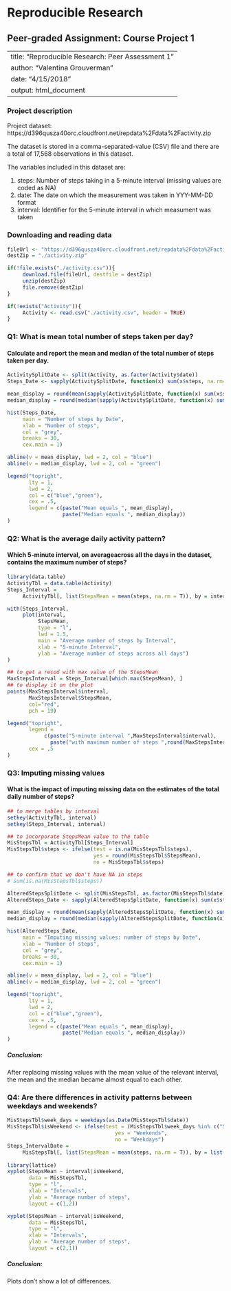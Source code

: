 # Reproducible Research
## Peer-graded Assignment: Course Project 1

---
title: "Reproducible Research: Peer Assessment 1"
author: "Valentina Grouverman"
date: "4/15/2018"
output: html_document
---
### Project description

Project dataset: https://d396qusza40orc.cloudfront.net/repdata%2Fdata%2Factivity.zip

The dataset is stored in a comma-separated-value (CSV) file and 
there are a total of 17,568 observations in this dataset.

The variables included in this dataset are:

1. steps: Number of steps taking in a 5-minute interval (missing values are coded as NA)
2. date: The date on which the measurement was taken in YYY-MM-DD format
3. interval: Identifier for the 5-minute interval in which measument was taken

### Downloading and reading data

```r
fileUrl <- "https://d396qusza40orc.cloudfront.net/repdata%2Fdata%2Factivity.zip"
destZip = "./activity.zip"

if(!file.exists("./activity.csv")){
     download.file(fileUrl, destfile = destZip) 
     unzip(destZip)
     file.remove(destZip)
}

if(!exists("Activity")){
     Activity <- read.csv("./activity.csv", header = TRUE)
}
```

### Q1: What is mean total number of steps taken per day?
#### Calculate and report the mean and median of the total number of steps taken per day.
```r
ActivitySplitDate <- split(Activity, as.factor(Activity$date))
Steps_Date <- sapply(ActivitySplitDate, function(x) sum(x$steps, na.rm=T))

mean_display = round(mean(sapply(ActivitySplitDate, function(x) sum(x$steps, na.rm = TRUE))))
median_display = round(median(sapply(ActivitySplitDate, function(x) sum(x$steps, na.rm = TRUE))))

hist(Steps_Date, 
     main = "Number of steps by Date",
     xlab = "Number of steps", 
     col = "grey",
     breaks = 30,
     cex.main = 1)

abline(v = mean_display, lwd = 2, col = "blue")
abline(v = median_display, lwd = 2, col = "green")

legend("topright", 
       lty = 1,
       lwd = 2,
       col = c("blue","green"),
       cex = .5,
       legend = c(paste("Mean equals ", mean_display),
                  paste("Median equals ", median_display))
)
```

### Q2: What is the average daily activity pattern?
#### Which 5-minute interval, on averageacross all the days in the dataset, contains the maximum number of steps?
```r
library(data.table)
ActivityTbl = data.table(Activity)
Steps_Interval = 
     ActivityTbl[, list(StepsMean = mean(steps, na.rm = T)), by = interval]

with(Steps_Interval,
     plot(interval, 
          StepsMean, 
          type = "l",
          lwd = 1.5,
          main = "Average number of steps by Interval",
          xlab = "5-minute Interval",
          ylab = "Average number of steps across all days")
)

## to get a recod with max value of the StepsMean
MaxStepsInterval = Steps_Interval[which.max(StepsMean), ]
## to display it on the plot
points(MaxStepsInterval$interval, 
       MaxStepsInterval$StepsMean, 
       col="red",
       pch = 19)

legend("topright",
       legend = 
            c(paste("5-minute interval ",MaxStepsInterval$interval), 
              paste("with maximum number of steps ",round(MaxStepsInterval$StepsMean))),
       cex = .5
)
```

### Q3: Imputing missing values
#### What is the impact of imputing missing data on the estimates of the total daily number of steps?
```r
## to merge tables by interval
setkey(ActivityTbl, interval)
setkey(Steps_Interval, interval)

## to incorporate StepsMean value to the table
MisStepsTbl = ActivityTbl[Steps_Interval]
MisStepsTbl$steps <- ifelse(test = is.na(MisStepsTbl$steps), 
                            yes = round(MisStepsTbl$StepsMean), 
                            no = MisStepsTbl$steps)

## to confirm that we don't have NA in steps
# sum(is.na(MisStepsTbl$steps))

AlteredStepsSplitDate <- split(MisStepsTbl, as.factor(MisStepsTbl$date))
AlteredSteps_Date <- sapply(AlteredStepsSplitDate, function(x) sum(x$steps, na.rm=T))

mean_display = round(mean(sapply(AlteredStepsSplitDate, function(x) sum(x$steps, na.rm = TRUE))))
median_display = round(median(sapply(AlteredStepsSplitDate, function(x) sum(x$steps, na.rm = TRUE))))

hist(AlteredSteps_Date, 
     main = "Imputing missing values: number of steps by Date",
     xlab = "Number of steps", 
     col = "grey",
     breaks = 30,
     cex.main = 1)

abline(v = mean_display, lwd = 2, col = "blue")
abline(v = median_display, lwd = 2, col = "green")

legend("topright", 
       lty = 1,
       lwd = 2,
       col = c("blue","green"),
       cex = .5,
       legend = c(paste("Mean equals ", mean_display),
                  paste("Median equals ", median_display))
)
```

##### Conclusion: 
After replacing missing values with the mean value of the relevant interval, the mean and the median became almost equal to each other.

### Q4: Are there differences in activity patterns between weekdays and weekends?
```r
MisStepsTbl$week_days = weekdays(as.Date(MisStepsTbl$date))
MisStepsTbl$isWeekend <- ifelse(test = (MisStepsTbl$week_days %in% c("Saturday","Sunday")), 
                                   yes = "Weekends", 
                                   no = "Weekdays")
Steps_IntervalDate = 
     MisStepsTbl[, list(StepsMean = mean(steps, na.rm = T)), by = list(interval,isWeekend)]
     
library(lattice)
xyplot(StepsMean ~ interval|isWeekend,
       data = MisStepsTbl,
       type = "l",
       xlab = "Intervals",
       ylab = "Average number of steps",
       layout = c(1,2))

xyplot(StepsMean ~ interval|isWeekend,
       data = MisStepsTbl,
       type = "l",
       xlab = "Intervals",
       ylab = "Average number of steps",
       layout = c(2,1))

```

##### Conclusion: 
Plots don't show a lot of differences.
